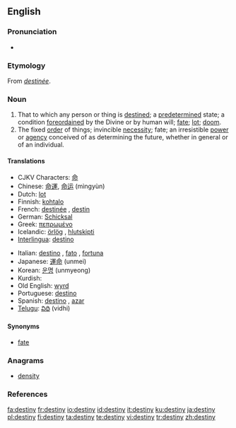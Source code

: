 {{wikipedia|destiny (disambiguation)}}
==English==

===Pronunciation===
*{{audio|en-us-destiny.ogg|Audio (US)}}

===Etymology===
From {{OF.}} ''[[destinée]]''.

===Noun===
{{wikipedia}}
{{en-noun|destinies}}

# That to which any person or thing is [[destined]]; a [[predetermined]] state; a condition [[foreordained]] by the Divine or by human will; [[fate]]; [[lot]]; [[doom]].
# The fixed [[order]] of things; invincible [[necessity]]; fate; an irresistible [[power]] or [[agency]] conceived of as determining the future, whether in general or of an individual.

====Translations====
{{top}}
*CJKV Characters: [[命]]
*Chinese: [[命運]], [[命运]] (mìngyùn)
*Dutch: [[lot#Dutch|lot]] {{n}}
*Finnish: [[kohtalo]]
*French: [[destinée]] {{m}}, [[destin]] {{m}}
*German: [[Schicksal]] {{n}}
*Greek: [[πεπρωμένο]] {{n}}
*Icelandic: [[örlög]] {{n|p}}, [[hlutskipti]] {{n}}
*[[Interlingua]]: [[destino]]
{{mid}}
*Italian: [[destino]] {{m}}, [[fato]] {{m}}, [[fortuna]] {{f}}
*Japanese: [[運命]] (unmei)
*Korean: [[운명]] (unmyeong)
*Kurdish: {{KUchar|[[چاره‌نووس]]}}
*Old English: [[wyrd]]
*Portuguese: [[destino]] {{m}}
*Spanish: [[destino]] {{m}}, [[azar]] {{m}}
*[[Telugu]]: [[విధి]] (vidhi)
{{bottom}}

====Synonyms====
*[[fate]]

===Anagrams===
*[[density]]

===References===
{{R:1913}}

[[fa:destiny]]
[[fr:destiny]]
[[io:destiny]]
[[id:destiny]]
[[it:destiny]]
[[ku:destiny]]
[[ja:destiny]]
[[pl:destiny]]
[[fi:destiny]]
[[ta:destiny]]
[[te:destiny]]
[[vi:destiny]]
[[tr:destiny]]
[[zh:destiny]]